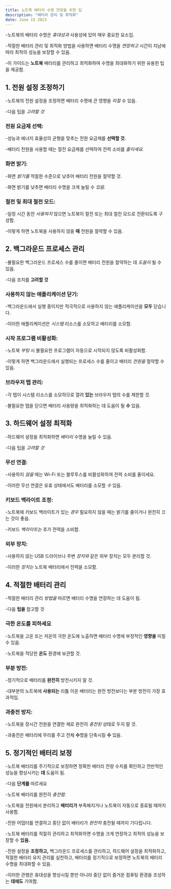 ```yaml
---
title: 노트북 배터리 수명 연장을 위한 팁
description: "배터리 관리 및 최적화"
date: June 15 2023
---
```


-노트북의 배터리 수명은 _휴대성과_ 사용성에 있어 매우 중요한 요소임. 


-적절한 배터리 관리 및 최적화 방법을 사용하면 배터리 수명을 _연장하고_ 시간이 지남에 따라 최적의 성능을 보장할 수 있음. 


-이 가이드는 **노트북** 배터리를 관리하고 최적화하여 수명을 최대화하기 위한 유용한 팁을 제공함.

## 1. 전원 설정 조정하기
-노트북의 전원 설정을 조정하면 배터리 수명에 큰 영향을 _미칠_ 수 있음. 


-다음 팁을 _고려할 것_

### 전원 요금제 선택: 
-성능과 에너지 효율성의 균형을 맞추는 전원 요금제를 **선택할 것.** 

-배터리 전원을 사용할 때는 절전 요금제를 선택하여 전력 소비를 _줄이세요._

### 화면 밝기: 
-화면 _밝기를_ 적절한 수준으로 낮추어 배터리 전원을 절약할 것. 


-화면 밝기를 낮추면 배터리 수명을 크게 늘릴 수 _있음._

### 절전 및 최대 절전 모드: 
-일정 시간 동안 _사용하지_ 않으면 노트북이 절전 또는 최대 절전 모드로 전환되도록 구성함. 


-이렇게 하면 노트북을 사용하지 않을 **때** 전원을 절약할 수 있음.

## 2. 백그라운드 프로세스 관리
-불필요한 백그라운드 프로세스 수를 줄이면 배터리 전원을 절약하는 데 _도움이_ 될 수 있음. 


-다음 조치를 **고려할 것**

### 사용하지 않는 애플리케이션 닫기: 
-백그라운드에서 실행 중이지만 적극적으로 사용하지 않는 애플리케이션을 **모두** 닫습니다. 


-이러한 애플리케이션은 _시스템_ 리소스를 소모하고 배터리를 소모함.

### 시작 프로그램 비활성화: 
-노트북 _부팅_ 시 불필요한 프로그램이 자동으로 시작되지 않도록 비활성화함. 


-이렇게 하면 백그라운드에서 실행되는 프로세스 수를 줄이고 배터리 _전원을_ 절약할 수 있음.

### 브라우저 탭 관리: 
-각 탭이 시스템 리소스를 소모하므로 열려 **있는** 브라우저 탭의 수를 제한할 것. 


-불필요한 탭을 닫으면 배터리 사용량을 최적화하는 데 도움이 될 **수** 있음.

## 3. 하드웨어 설정 최적화
-하드웨어 설정을 최적화하면 _배터리_ 수명을 늘릴 수 있음. 


-다음 팁을 _고려할 것_

### 무선 연결: 
-사용하지 _않을_ 때는 Wi-Fi 또는 블루투스를 비활성화하여 전력 소비를 줄이세요. 


-이러한 무선 연결은 유휴 상태에서도 배터리를 소모할 _수_ 있음.

### 키보드 백라이트 조정: 
-노트북에 키보드 백라이트가 있는 _경우_ 필요하지 않을 때는 밝기를 줄이거나 완전히 끄는 것이 좋음. 


-키보드 _백라이트는_ 추가 전력을 소비함.

### 외부 장치: 
-사용하지 않는 USB 드라이브나 주변 _장치와_ 같은 외부 장치는 모두 분리할 것. 


-이러한 _장치는_ 노트북 배터리에서 전력을 소모함.

## 4. 적절한 배터리 관리
-적절한 배터리 관리 _방법을_ 따르면 배터리 수명을 연장하는 데 도움이 됨. 


-다음 **팁을** 참고할 것

### 극한 온도를 피하세요 
-노트북을 고온 또는 저온의 극한 온도에 노출하면 배터리 수명에 부정적인 **영향을** 미칠 수 있음. 


-노트북을 적당한 **온도** 환경에 보관할 것.

### 부분 방전: 
-정기적으로 배터리를 **완전히** 방전시키지 말 것. 


-대부분의 노트북에 **사용되는** 리튬 이온 배터리는 완전 방전보다는 부분 방전이 가장 효과적임.

### 과충전 방지: 
-노트북을 장시간 전원을 연결한 채로 완전히 _충전된_ 상태로 두지 말 것. 


-과충전은 배터리에 무리를 주고 전체 **수**명을 단축시킬 **수** 있음.

## 5. 정기적인 배터리 보정
-노트북 배터리를 주기적으로 보정하면 정확한 배터리 잔량 수치를 확인하고 전반적인 성능을 향상시키는 **데** 도움이 됨. 


-다음 **단계를** 따르세요

-노트북 배터리를 완전히 _충전함._

-노트북을 전원에서 분리하고 **배터리가** 부족해지거나 노트북이 자동으로 종료될 때까지 사용함.

-전원 어댑터를 연결하고 중단 없이 배터리가 _완전히_ 충전될 때까지 기다립니다.


-노트북 배터리를 적절히 관리하고 최적화하면 수명을 크게 연장하고 최적의 성능을 보장할 수 **있음.** 

-전원 설정을 **조정하고,** 백그라운드 프로세스를 관리하고, 하드웨어 설정을 최적화하고, 적절한 배터리 유지 관리를 실천하고, 배터리를 정기적으로 보정하면 노트북의 배터리 수명을 최대화할 수 있음. 


-이러한 관행은 휴대성을 향상시킬 뿐만 아니라 중단 없이 즐거운 컴퓨팅 환경을 조성하는 **데에도** 기여함.